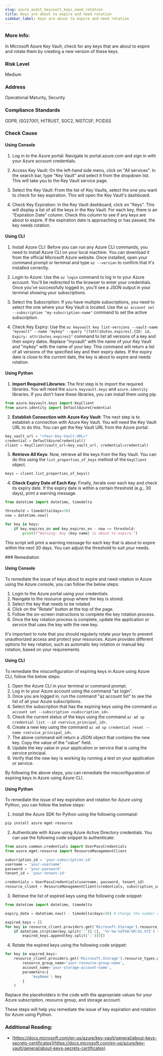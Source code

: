 ```yaml
---
slug: azure_audit_keyvault_keys_need_rotation
title: Keys are about to expire and need rotation
sidebar_label: Keys are about to expire and need rotation
---
```


### More Info:

In Microsoft Azure Key Vault, check for any keys that are about to expire and rotate them by creating a new version of these keys.

### Risk Level

Medium

### Address

Operational Maturity, Security

### Compliance Standards

GDPR, ISO27001, HITRUST, SOC2, NISTCSF, PCIDSS



<Tabs><Tab title='Cause'>
### Check Cause

#### Using Console

1. Log in to the Azure portal: Navigate to portal.azure.com and sign in with your Azure account credentials.

2. Access Key Vault: On the left-hand side menu, click on "All services". In the search bar, type "Key Vault" and select it from the dropdown list. This will take you to the Key Vault service page.

3. Select the Key Vault: From the list of Key Vaults, select the one you want to check for key expiration. This will open the Key Vault's dashboard.

4. Check Key Expiration: In the Key Vault dashboard, click on "Keys". This will display a list of all the keys in the Key Vault. For each key, there is an "Expiration Date" column. Check this column to see if any keys are about to expire. If the expiration date is approaching or has passed, the key needs rotation.

#### Using CLI

1. Install Azure CLI: Before you can run any Azure CLI commands, you need to install Azure CLI on your local machine. You can download it from the official Microsoft Azure website. Once installed, open your command prompt or terminal and type `az --version` to confirm that it's installed correctly.

2. Login to Azure: Use the `az login` command to log in to your Azure account. You'll be redirected to the browser to enter your credentials. Once you've successfully logged in, you'll see a JSON output in your terminal showing your subscriptions.

3. Select the Subscription: If you have multiple subscriptions, you need to select the one where your Key Vault is located. Use the `az account set --subscription "my-subscription-name"` command to set the active subscription.

4. Check Key Expiry: Use the `az keyvault key list-versions --vault-name "myvault" --name "mykey" --query "[?attributes.expires].{ID: id, Expiry: attributes.expires}"` command to list all versions of a key and their expiry dates. Replace "myvault" with the name of your Key Vault and "mykey" with the name of your key. This command will return a list of all versions of the specified key and their expiry dates. If the expiry date is close to the current date, the key is about to expire and needs rotation.

#### Using Python

1. **Import Required Libraries**: The first step is to import the required libraries. You will need the `azure.keyvault.keys` and `azure.identity` libraries. If you don't have these libraries, you can install them using pip.

```python
from azure.keyvault.keys import KeyClient
from azure.identity import DefaultAzureCredential
```

2. **Establish Connection with Azure Key Vault**: The next step is to establish a connection with Azure Key Vault. You will need the Key Vault URL to do this. You can get the Key Vault URL from the Azure portal.

```python
key_vault_url = "<Your-Key-Vault-URL>"
credential = DefaultAzureCredential()
client = KeyClient(vault_url=key_vault_url, credential=credential)
```

3. **Retrieve All Keys**: Now, retrieve all the keys from the Key Vault. You can do this using the `list_properties_of_keys` method of the `KeyClient` object.

```python
keys = client.list_properties_of_keys()
```

4. **Check Expiry Date of Each Key**: Finally, iterate over each key and check its expiry date. If the expiry date is within a certain threshold (e.g., 30 days), print a warning message.

```python
from datetime import datetime, timedelta

threshold = timedelta(days=30)
now = datetime.now()

for key in keys:
    if key.expires_on and key.expires_on - now <= threshold:
        print(f"Warning: Key {key.name} is about to expire.")
```

This script will print a warning message for each key that is about to expire within the next 30 days. You can adjust the threshold to suit your needs.

</Tab>


<Tab title='Remediation'>
### Remediation

#### Using Console

To remediate the issue of keys about to expire and need rotation in Azure using the Azure console, you can follow the below steps:

1. Login to the Azure portal using your credentials.
2. Navigate to the resource group where the key is stored.
3. Select the key that needs to be rotated.
4. Click on the "Rotate" button at the top of the page.
5. Follow the on-screen instructions to complete the key rotation process.
6. Once the key rotation process is complete, update the application or service that uses the key with the new key.

It's important to note that you should regularly rotate your keys to prevent unauthorized access and protect your resources. Azure provides different options for key rotation, such as automatic key rotation or manual key rotation, based on your requirements.

#### Using CLI

To remediate the misconfiguration of expiring keys in Azure using Azure CLI, follow the below steps:

1. Open the Azure CLI in your terminal or command prompt.
2. Log in to your Azure account using the command "az login".
3. Once you are logged in, run the command "az account list" to see the list of all your Azure subscriptions.
4. Select the subscription that has the expiring keys using the command `az account set --subscription <subscription_id>`.
5. Check the current status of the keys using the command `az ad sp credential list --id <service_principal_id>`.
6. Create a new key using the command `az ad sp credential reset --name <service_principal_id>`.
7. The above command will return a JSON object that contains the new key. Copy the value of the "value" field.
8. Update the key value in your application or service that is using the service principal.
9. Verify that the new key is working by running a test on your application or service.

By following the above steps, you can remediate the misconfiguration of expiring keys in Azure using Azure CLI.

#### Using Python

To remediate the issue of key expiration and rotation for Azure using Python, you can follow the below steps:

1. Install the Azure SDK for Python using the following command: 

```python
pip install azure-mgmt-resource
```

2. Authenticate with Azure using Azure Active Directory credentials. You can use the following code snippet to authenticate:

```python
from azure.common.credentials import UserPassCredentials
from azure.mgmt.resource import ResourceManagementClient

subscription_id = 'your-subscription-id'
username = 'your-username'
password = 'your-password'
tenant_id = 'your-tenant-id'

credentials = UserPassCredentials(username, password, tenant_id)
resource_client = ResourceManagementClient(credentials, subscription_id)
```

3. Retrieve the list of expired keys using the following code snippet:

```python
from datetime import datetime, timedelta

expiry_date = datetime.now() - timedelta(days=30) # Change the number of days as per your requirement

expired_keys = []
for key in resource_client.providers.get('Microsoft.Storage').resource_types.get('storageAccounts').api_versions[0].locations[0].properties.supported_operations[5].description.split('\n')[1:]:
    if datetime.strptime(key.split(':')[-1], '%Y-%m-%dT%H:%M:%S.%fZ') < expiry_date:
        expired_keys.append(key.split(':')[0])
```

4. Rotate the expired keys using the following code snippet:

```python
for key in expired_keys:
    resource_client.providers.get('Microsoft.Storage').resource_types.get('storageAccounts').api_versions[0].locations[0].properties.supported_operations[6].invoke(
        resource_group_name='your-resource-group-name',
        account_name='your-storage-account-name',
        parameters={
            'keyName': key
        }
    )
```

Replace the placeholders in the code with the appropriate values for your Azure subscription, resource group, and storage account. 

These steps will help you remediate the issue of key expiration and rotation for Azure using Python.


### Additional Reading:

- [https://docs.microsoft.com/en-us/azure/key-vault/general/about-keys-secrets-certificates](https://docs.microsoft.com/en-us/azure/key-vault/general/about-keys-secrets-certificates) 


</Tab>
</Tabs>